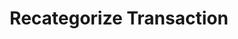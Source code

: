---
title: "Recategorize Transaction"
openapi: "PUT /v0/ledgers/{ledger_id}/transactions/{transaction_id}/categories"
description: "Recategorize a transaction."
---
